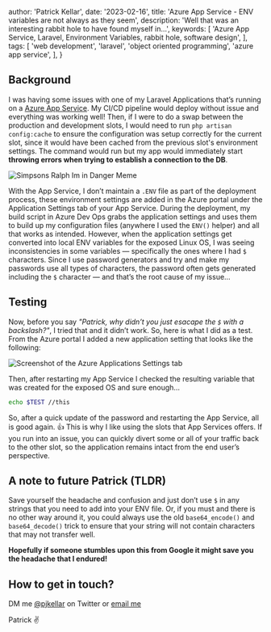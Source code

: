 
  author: 'Patrick Kellar',
  date: '2023-02-16',
  title: 'Azure App Service - ENV variables are not always as they seem',
  description:
    'Well that was an interesting rabbit hole to have found myself in…',
  keywords: [
    'Azure App Service, Laravel, Environment Variables, rabbit hole, software design',
  ],
  tags: [
    'web development',
    'laravel',
    'object oriented programming',
    'azure app service',
  ],
}


## Background

I was having some issues with one of my Laravel Applications that’s running on a [Azure App Service](https://azure.microsoft.com/en-us/products/app-service/#overview). My CI/CD pipeline would deploy without issue and everything was working well! Then, if I were to do a swap between the production and development slots, I would need to run `php artisan config:cache` to ensure the configuration was setup correctly for the current slot, since it would have been cached from the previous slot's environment settings. The command would run but my app would immediately start **throwing errors when trying to establish a connection to the DB**. 

<Image src={imInDanger} alt="Simpsons Ralph Im in Danger Meme" />

With the App Service, I don’t maintain a `.ENV` file as part of the deployment process, these environment settings are added in the Azure portal under the Application Settings tab of your App Service. During the deployment, my build script in Azure Dev Ops grabs the application settings and uses them to build up my configuration files (anywhere I used the `ENV()` helper) and all that works as intended. However, when the application settings get converted into local ENV variables for the exposed Linux OS, I was seeing inconsistencies in some variables — specifically the ones where I had `$` characters. Since I use password generators and try and make my passwords use all types of characters, the password often gets generated including the `$` character — and that’s the root cause of my issue…

## Testing

Now, before you say *"Patrick, why didn’t you just esacape the `$` with a backslash?"*, I tried that and it didn’t work. So, here is what I did as a test. From the Azure portal I added a new application setting that looks like the following:

<Image src={screenshot} alt="Screenshot of the Azure Applications Settings tab" />

Then, after restarting my App Service I checked the resulting variable that was created for the exposed OS and sure enough…

```bash
echo $TEST //this
```

So, after a quick update of the password and restarting the App Service, all is good again. 👍 This is why I like using the slots that App Services offers. If you run into an issue, you can quickly divert some or all of your traffic back to the other slot, so the application remains intact from the end user’s perspective.

## A note to future Patrick (TLDR)

Save yourself the headache and confusion and just don’t use `$` in any strings that you need to add into your ENV file. Or, if you must and there is no other way around it, you could always use the old `base64_encode()` and `base64_decode()` trick to ensure that your string will not contain characters that may not transfer well.

**Hopefully if someone stumbles upon this from Google it might save you the headache that I endured!**

## How to get in touch?

DM me [@pjkellar](https://twitter.com/pjkellar) on Twitter or [email me](mailto:pjkellar@gmail.com)

Patrick ✌️